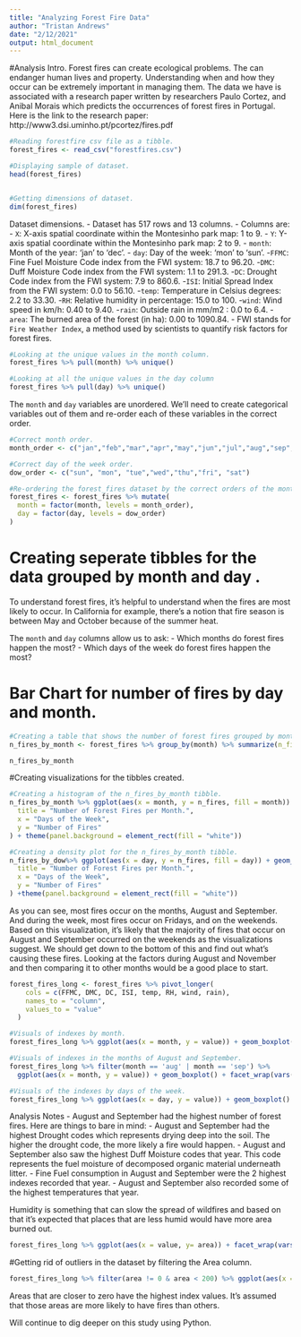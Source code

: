 ```yaml
---
title: "Analyzing Forest Fire Data"
author: "Tristan Andrews"
date: "2/12/2021"
output: html_document
---
```


#Analysis Intro.
Forest fires can create ecological problems. The can endanger human lives and property. Understanding when and how they occur can be extremely important in managing them. The data we have is associated with a research paper written by researchers Paulo Cortez, and Anibal Morais which predicts the occurrences of forest fires in Portugal. Here is the link to the research paper: http://www3.dsi.uminho.pt/pcortez/fires.pdf

```r
#Reading forestfire csv file as a tibble.
forest_fires <- read_csv("forestfires.csv")

#Displaying sample of dataset.
head(forest_fires)


#Getting dimensions of dataset.
dim(forest_fires)
```
Dataset dimensions.
- Dataset has 517 rows and 13 columns.
- Columns are:
  - `X`: X-axis spatial coordinate within the Montesinho park map: 1 to 9.
  - `Y`: Y-axis spatial coordinate within the Montesinho park map: 2 to 9.
  - `month`: Month of the year: 'jan' to 'dec'.
  - `day`: Day of the week: 'mon' to 'sun'.
  -`FFMC`: Fine Fuel Moisture Code index from the FWI system: 18.7 to 96.20.
  -`DMC`: Duff Moisture Code index from the FWI system: 1.1 to 291.3.
  -`DC`: Drought Code index from the FWI system: 7.9 to 860.6.
  -`ISI`: Initial Spread Index from the FWI system: 0.0 to 56.10.
  -`temp`: Temperature in Celsius degrees: 2.2 to 33.30.
  -`RH`: Relative humidity in percentage: 15.0 to 100.
  -`wind`: Wind speed in km/h: 0.40 to 9.40.
  -`rain`: Outside rain in mm/m2 : 0.0 to 6.4.
  -`area`: The burned area of the forest (in ha): 0.00 to 1090.84.
- FWI stands for `Fire Weather Index`, a method used by scientists to quantify risk factors for forest fires.

```r
#Looking at the unique values in the month column.
forest_fires %>% pull(month) %>% unique()
```
```r
#Looking at all the unique values in the day column
forest_fires %>% pull(day) %>% unique()
```

The `month` and `day` variables are unordered. We'll need to create categorical variables out of them and re-order each of these variables in the correct order.
```r
#Correct month order.
month_order <- c("jan","feb","mar","apr","may","jun","jul","aug","sep","oct","nov","dec")

#Correct day of the week order.
dow_order <- c("sun", "mon", "tue","wed","thu","fri", "sat")

#Re-ordering the forest_fires dataset by the correct orders of the month and day columns above.
forest_fires <- forest_fires %>% mutate(
  month = factor(month, levels = month_order),
  day = factor(day, levels = dow_order)
)

```
# Creating seperate tibbles for the data grouped by month and day .
To understand forest fires, it's helpful to understand when the fires are most likely to occur. In California for example, there's a notion that fire season is between May and October because of the summer heat.

The `month` and `day` columns allow us to ask:
- Which months do forest fires happen the most?
- Which days of the week do forest fires happen the most?

# Bar Chart for number of fires by day and month.

```r
#Creating a table that shows the number of forest fires grouped by month.
n_fires_by_month <- forest_fires %>% group_by(month) %>% summarize(n_fires = n())

n_fires_by_month
```
#Creating visualizations for the tibbles created.
```r
#Creating a histogram of the n_fires_by_month tibble.
n_fires_by_month %>% ggplot(aes(x = month, y = n_fires, fill = month)) + geom_col() + labs(
  title = "Number of Forest Fires per Month.",
  x = "Days of the Week",
  y = "Number of Fires"
) + theme(panel.background = element_rect(fill = "white"))
```
```r
#Creating a density plot for the n_fires_by_month tibble.
n_fires_by_dow%>% ggplot(aes(x = day, y = n_fires, fill = day)) + geom_col() + labs(
  title = "Number of Forest Fires per Month.",
  x = "Days of the Week",
  y = "Number of Fires"
) +theme(panel.background = element_rect(fill = "white"))
```
As you can see, most fires occur on the months, August and September. And during the week, most fires occur on Fridays, and on the weekends. Based on this visualization, it's likely that the majority of fires that occur on August and September occurred on the weekends as the visualizations suggest. We should get down to the bottom of this and find out what's causing these fires. Looking at the factors during August and November and then comparing it to other months would be a good place to start.


```r
forest_fires_long <- forest_fires %>% pivot_longer(
    cols = c(FFMC, DMC, DC, ISI, temp, RH, wind, rain),
    names_to = "column",
    values_to = "value"
  )

#Visuals of indexes by month.
forest_fires_long %>% ggplot(aes(x = month, y = value)) + geom_boxplot() + facet_wrap(vars(column), scale = "free_y") + labs(title = "Relationship between other variables and Month", x = "Month", y = 'Index Value') +theme(panel.background = element_rect(fill = "white"))

#Visuals of indexes in the months of August and September.
forest_fires_long %>% filter(month == 'aug' | month == 'sep') %>% 
  ggplot(aes(x = month, y = value)) + geom_boxplot() + facet_wrap(vars(column), scale = "free_y") + labs(title = "Relationship between other variables and Months of August and September", x = "Month", y = 'Index Value') +theme(panel.background = element_rect(fill = "white"))

#Visuals of the indexes by days of the week.
forest_fires_long %>% ggplot(aes(x = day, y = value)) + geom_boxplot() + facet_wrap(vars(column), scale = "free_y") + labs(title = "Relationship between other variables and Days of the Week", x = "Days of the Week", y = 'Index Value') +theme(panel.background = element_rect(fill = "white"))
```
Analysis Notes
- August and September had the highest number of forest fires. Here are things to bare in mind:
  - August and September had the highest Drought codes which represents drying deep into the soil. The higher the drought code, the more likely a fire would happen.
  - August and September also saw the highest Duff Moisture codes that year. This code represents the fuel moisture of decomposed organic material underneath litter.
  - Fine Fuel consumption in August and September were the 2 highest indexes recorded that year.
  - August and September also recorded some of the highest temperatures that year. 
  
Humidity is something that can slow the spread of wildfires and based on that it's expected that places that are less humid would have more area burned out. 
```r
forest_fires_long %>% ggplot(aes(x = value, y= area)) + facet_wrap(vars(column), scale = "free_x") + geom_point() + labs(title = "Relationship between other variables and areas burned.", x = "Column Value", y = 'Area burned(hectare)') + theme(panel.background = element_rect(fill = "white"))
```


#Getting rid of outliers in the dataset by filtering the Area column.
```r
forest_fires_long %>% filter(area != 0 & area < 200) %>% ggplot(aes(x = value, y = area)) + facet_wrap(vars(column), scale = "free_x") + geom_point() + labs(title = "Relationship between other variables and areas burned (area < 300).", x = "Column Value", y = 'Area burned(hectare)') + theme(panel.background = element_rect(fill = "white"))
```
Areas that are closer to zero have the highest index values. It's assumed that those areas are more likely to have fires than others.

Will continue to dig deeper on this study using Python.
